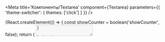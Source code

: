 


<Meta
    title='Компоненты/Textarea'
    component={Textarea}
    parameters={{ 'theme-switcher': { themes: ['click'] } }}
/>

<!-- Canvas -->

<Story name='Textarea'>
    {React.createElement(() => {
        const showCounter = boolean('showCounter', false);
        return (
            <Textarea
                autosize={boolean('autosize', true)}
                block={boolean('block', false)}
                size={select('size', ['s', 'm', 'l', 'xl'], 's')}
                disabled={boolean('disabled', false)}
                placeholder={text('placeholder', '')}
                resize={select('resize', ['none', 'vertical'], 'none')}
                minRows={number('minRows', undefined)}
                maxRows={number('maxRows', undefined)}
                maxHeight={number('maxHeight', undefined)}
                label={text('label', '')}
                hint={text('hint', '')}
                error={text('error', '')}
                rightAddons={boolean('rightAddons', false) && !text('error') && <Icon />}
                leftAddons={boolean('leftAddons', false) && <Icon />}
                bottomAddons={boolean('bottomAddons', false) && <span>bottom text</span>}
                readOnly={boolean('readOnly', false)}
                showCounter={showCounter}
                maxLength={showCounter && 500}
            />
        );
    })}
</Story>

<!-- Docs -->

<ComponentHeader
    name='Textarea'
    version={version}
    package='@alfalab/core-components-textarea'
    stage={2}
    design='https://www.figma.com/file/hqSP3L6qu8UcL3sf18Su1M/Web-Components?node-id=49%3A0'
/>

```tsx
import { Textarea } from '@alfalab/core-components/textarea';
```

<Tabs
    description={<Description />}
    props={<Props of={Textarea} />}
    cssVars={<CssVars css={styles} />}
/>
